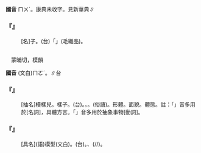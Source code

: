 
=={{ruby|<mark>&#xf9346;</mark>|ㄇㄨˊ}}==



'''國音''' <rt>ㄇㄨˊ</rt>。康典未收字。見新華典∥

    

==='''『{{ruby|<mark>&#xf9346;</mark>|ㄇㄨˊ}}』'''===
: [名]{{ruby|<mark>&#xf9346;</mark>|ㄇㄨˊ}}子。(台){{ruby|西|ㄙㆤ}}{{ruby|藏|ㄗㆲ˫}}{{ruby|地|ㄉㄨㆤ˫}}{{ruby|/|ㄉㆤ˫}}{{ruby|方|ㄏㆭ}}{{ruby|出|ㄘㄨㆵ}}{{ruby|產|ㄙㄢˋ}}{{ruby|丌|ㆤ}}{{ruby|一|ㄐㄧㆵ ͘}}{{ruby|種|ㄐㄧㆲˋ}}「{{ruby|氆|ㄆㄨˋ}}{{ruby|氌|ㄌㆦˋ}}」(毛織品)。
    

=={{ruby|模|ㄇㄨˊ}}==

　蒙晡切，模韻

'''國音''' (文白)<rt>ㄇㄛˊ</rt>。{{ruby|(語)|ㄇㄨˊ}}∥台

    

==='''『{{ruby|模|ㄇㄨˊ}}{{ruby|樣|ㄧㄤˋ}}』'''===
: [抽名]模樣兒。樣子。(台){{ruby|模|ㆠㆦˊ}}{{ruby|樣|ㄧㆧ˫}}{{ruby|/|ㄧㆫ˫}}。{{ruby|容|ㄧㆲˊ}}{{ruby|貌|ㄇㄠ˫}}。{{ruby|形|ㄏㄧㄥˊ}}{{ruby|狀|ㄗㆲ˫}}。{{ruby|樣|ㄧㆧ˫}}{{ruby|/|ㄧㆫ˫}}{{ruby|相|ㄒㄧㆧ˪}}{{ruby|/|ㄒㄧㆫ˪}}(俗語)。形體。面貌。體態。註：「{{ruby|模|ㄇㄨˊ}}」音多用於[名詞]，具體方言。「{{ruby|模|ㄇㄛˊ}}」音多用於抽象事物[動詞]。
    

==='''『{{ruby|模|ㄇㄨˊ}}{{ruby|子|·ㄗˇ}}』'''===
: [具名](語)模型(文白)。(台){{ruby|模|ㆠㆦˊ}}。{{ruby|印|ㄧㄣ˪}}{{ruby|龜|ㄍㄨ}}{{ruby|粿|ㄍㄨㆤˋ}}{{ruby|/|ㄍㆤˋ}}、{{ruby|鑄|ㄗㄨ˪}}{{ruby|金|ㄍㄧㆬ}}{{ruby|屬|ㄒㄧㆦㆶ ͘}}{{ruby|器|ㄎㄧ˪}}{{ruby|具|ㄍㄨ˫}}{{ruby|丌|ㆤ}}{{ruby|型|ㄏㄧㄥˊ}}(/{{ruby|母|ㆠㄨˋ}}{{ruby|/|ㆠㄜˋ}}{{ruby|型|ㄏㄧㄥˊ}}/{{ruby|模|ㆠㆦˊ}})。
    

